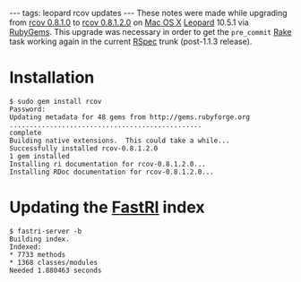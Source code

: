 ---
tags: leopard rcov updates
---
These notes were made while upgrading from [[rcov 0.8.1.0]] to [[rcov 0.8.1.2.0]] on [[Mac OS X]] [[Leopard]] 10.5.1 via [[RubyGems]]. This upgrade was necessary in order to get the <tt>pre_commit</tt> [[Rake]] task working again in the current [[RSpec]] trunk (post-1.1.3 release).

= Installation =

<pre>$ sudo gem install rcov
Password:
Updating metadata for 48 gems from http://gems.rubyforge.org
................................................
complete
Building native extensions.  This could take a while...
Successfully installed rcov-0.8.1.2.0
1 gem installed
Installing ri documentation for rcov-0.8.1.2.0...
Installing RDoc documentation for rcov-0.8.1.2.0...</pre>

= Updating the [[FastRI]] index =

<pre>$ fastri-server -b
Building index.
Indexed:
* 7733 methods
* 1368 classes/modules
Needed 1.880463 seconds</pre>
